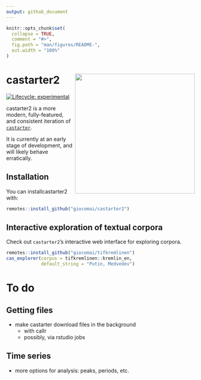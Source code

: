 ```yaml
---
output: github_document
---
```


<!-- README.md is generated from README.Rmd. Please edit that file -->

```r
knitr::opts_chunk$set(
  collapse = TRUE,
  comment = "#>",
  fig.path = "man/figures/README-",
  out.width = "100%"
)
```

# castarter2 <a href='https://github.com/giocomai/castarter2'><img src='man/figures/hex-castarter2.png' align="right" height="320" /></a>

<!-- badges: start -->
[![Lifecycle: experimental](https://img.shields.io/badge/lifecycle-experimental-orange.svg)](https://lifecycle.r-lib.org/articles/stages.html#experimental)
<!-- badges: end -->

castarter2 is a more modern, fully-featured, and consistent iteration of [`castarter`](https://github.com/giocomai/castarter).

It is currently at an early stage of development, and will likely behave erratically.

## Installation

You can installcastarter2 with:

``` r
remotes::install_github("giocomai/castarter2")
```

## Interactive exploration of textual corpora

Check out `castarter2`'s interactive web interface for exploring corpora.

```r
remotes::install_github("giocomai/tifkremlinen")
cas_explorer(corpus = tifkremlinen::kremlin_en,
             default_string = "Putin, Medvedev")
```


# To do

## Getting files

- make castarter download files in the background
  + with callr
  + possibly, via rstudio jobs


## Time series

- more options for analysis: peaks, periods, etc.
